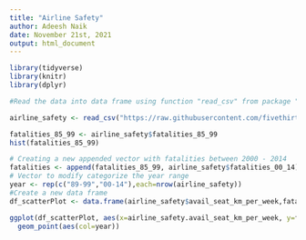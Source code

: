 ---
title: "Airline Safety"
author: Adeesh Naik
date: November 21st, 2021
output: html_document
---


```{r setup, echo=FALSE, include=FALSE}

library(tidyverse)
library(knitr)
library(dplyr)

```


``` {r ReadingData, echo = FALSE}
#Read the data into data frame using function "read_csv" from package "tidyverse"

airline_safety <- read_csv("https://raw.githubusercontent.com/fivethirtyeight/data/master/airline-safety/airline-safety.csv")
```


```{r Histogram, echo=FALSE}

fatalities_85_99 <- airline_safety$fatalities_85_99
hist(fatalities_85_99)


```


```{r ScatterPlot, echo=FALSE}
# Creating a new appended vector with fatalities between 2000 - 2014
fatalities <- append(fatalities_85_99, airline_safety$fatalities_00_14)
# Vector to modify categorize the year range
year <- rep(c("89-99","00-14"),each=nrow(airline_safety))
#Create a new data frame
df_scatterPlot <- data.frame(airline_safety$avail_seat_km_per_week,fatalities,year)

ggplot(df_scatterPlot, aes(x=airline_safety.avail_seat_km_per_week, y=fatalities)) +
  geom_point(aes(col=year))



```

